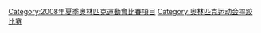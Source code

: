 {{Commonscat|Wrestling at the 2008 Summer Olympics}}

[[Category:2008年夏季奧林匹克運動會比賽項目|Category:2008年夏季奧林匹克運動會比賽項目]]
[[Category:奥林匹克运动会摔跤比赛|Category:奥林匹克运动会摔跤比赛]]